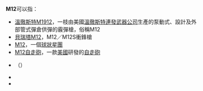 {{DisambigNav|M|12}}
'''M12'''可以指：

* [[溫徹斯特M1912泵動式霰彈槍|溫徹斯特M1912]]，一枝由美國[[溫徹斯特連發武器公司|溫徹斯特連發武器公司]]生產的泵動式、{{Link-en|擊錘內置式|Hammerless|內置式}}{{Link-en|擊錘|Hammer (firearms)}}設計及外部管式彈倉供彈的霰彈槍，俗稱M12
* [[貝瑞塔M12衝鋒槍|貝瑞塔M12]]，M12／M12S衝鋒槍
* [[M12_(球狀星團)|M12]]，一個[[球狀星團|球狀星團]]
* [[M12自走砲|M12自走砲]]，一款[[美國|美國]]研發的[[自走砲|自走砲]]
* {{link-hy|M12公路 (亚美尼亚)|Մ 12 ճանապարհ (Հայաստան)}}（{{lang-hy|Մ12}}）
* {{link-be|M12公路 (白俄罗斯)|Магістраль М12}}
* {{link-en|M-12公路 (黑山)|M-12 highway (Montenegro)}}

{{disambig}}